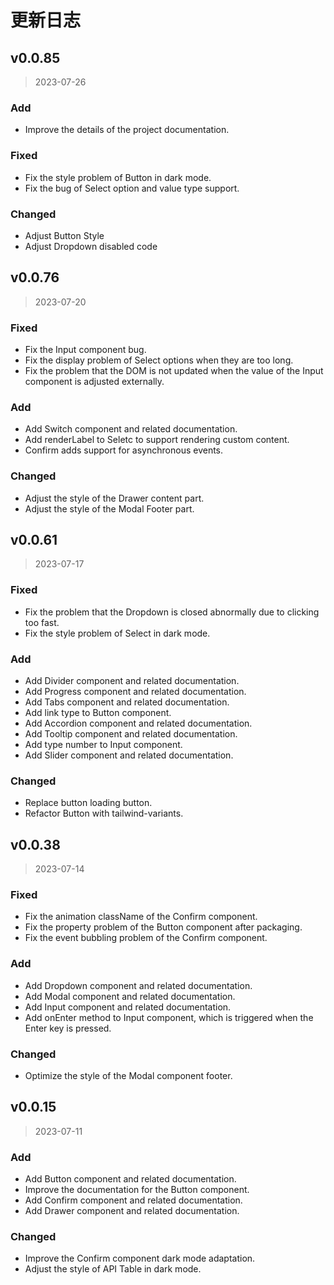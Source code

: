 # 更新日志

## v0.0.85

> 2023-07-26

### Add

- Improve the details of the project documentation.

### Fixed

- Fix the style problem of Button in dark mode.
- Fix the bug of Select option and value type support.

### Changed

- Adjust Button Style
- Adjust Dropdown disabled code

## v0.0.76

> 2023-07-20

### Fixed

- Fix the Input component bug.
- Fix the display problem of Select options when they are too long.
- Fix the problem that the DOM is not updated when the value of the Input component is adjusted externally.

### Add

- Add Switch component and related documentation.
- Add renderLabel to Seletc to support rendering custom content.
- Confirm adds support for asynchronous events.

### Changed

- Adjust the style of the Drawer content part.
- Adjust the style of the Modal Footer part.

## v0.0.61

> 2023-07-17

### Fixed

- Fix the problem that the Dropdown is closed abnormally due to clicking too fast.
- Fix the style problem of Select in dark mode.

### Add

- Add Divider component and related documentation.
- Add Progress component and related documentation.
- Add Tabs component and related documentation.
- Add link type to Button component.
- Add Accordion component and related documentation.
- Add Tooltip component and related documentation.
- Add type number to Input component.
- Add Slider component and related documentation.

### Changed

- Replace button loading button.
- Refactor Button with tailwind-variants.

## v0.0.38

> 2023-07-14

### Fixed

- Fix the animation className of the Confirm component.
- Fix the property problem of the Button component after packaging.
- Fix the event bubbling problem of the Confirm component.

### Add

- Add Dropdown component and related documentation.
- Add Modal component and related documentation.
- Add Input component and related documentation.
- Add onEnter method to Input component, which is triggered when the Enter key is pressed.

### Changed

- Optimize the style of the Modal component footer.

## v0.0.15

> 2023-07-11

### Add

- Add Button component and related documentation.
- Improve the documentation for the Button component.
- Add Confirm component and related documentation.
- Add Drawer component and related documentation.

### Changed

- Improve the Confirm component dark mode adaptation.
- Adjust the style of API Table in dark mode.
